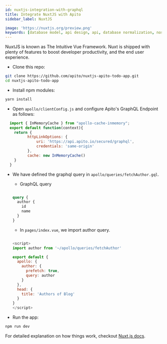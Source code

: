 ```yaml
---
id: nuxtjs-integration-with-graphql
title: Integrate NuxtJS with Apito
sidebar_label: NuxtJS

image: 'https://nuxtjs.org/preview.png'
keywords: [database model, api design, api, database normalization, nosql, nosql database design]
---
```

<head>
    <meta property="og:type" content="article" />
</head>


NuxtJS is known as The Intuitive Vue Framework. Nuxt is shipped with plenty of features to boost developer productivity, and the end user experience.


- Clone this repo:
```bash
git clone https://github.com/apito/nuxtjs-apito-todo-app.git
cd nuxtjs-apito-todo-app
  ```

- Install npm modules:
```bash
yarn install
  ```

- Open `apollo/clientConfig.js` and configure Apito's GraphQL Endpoint as follows:
```js
  import { InMemoryCache } from "apollo-cache-inmemory";
  export default function(context){
    return {
          httpLinkOptions: {
              uri: 'https://api.apito.io/secured/graphql',
              credentials: 'same-origin'
          },
          cache: new InMemoryCache()
    }
  }
  ```

- We have defined the graphql query in `apollo/queries/fetchAuthor.gql`.
  - GraphQL query

  ```graphql

  query {
    author {
      id
      name
    }
  }

    ```

  - In `pages/index.vue`, we import author query.
  ```js

  <script>
  import author from '~/apollo/queries/fetchAuthor'

  export default {
    apollo: {
      author: {
        prefetch: true,
        query: author
      }
    },
    head: {
      title: 'Authors of Blog'
    }
  }
  </script>

    ```

- Run the app:
```bash
npm run dev
  ```

For detailed explanation on how things work, checkout [Nuxt.js docs](https://nuxtjs.org).
